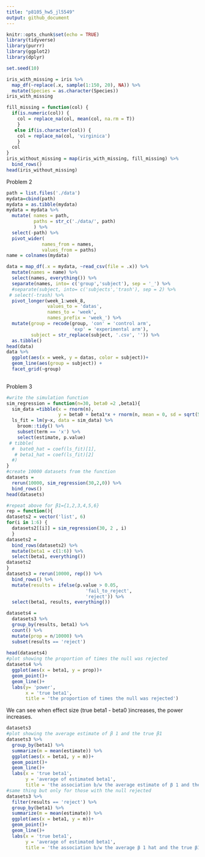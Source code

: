 ```yaml
---
title: "p8105_hw5_jl5549"
output: github_document
---
```


```r
knitr::opts_chunk$set(echo = TRUE)
library(tidyverse)
library(purrr)
library(ggplot2)
library(dplyr)
```

```r
set.seed(10)

iris_with_missing = iris %>% 
  map_df(~replace(.x, sample(1:150, 20), NA)) %>%
  mutate(Species = as.character(Species))
iris_with_missing
```

```r
fill_missing = function(col) {
  if(is.numeric(col)) {
    col = replace_na(col, mean(col, na.rm = T))
    }
   else if(is.character(col)) {
    col = replace_na(col, 'virginica')
    }
  col
}
iris_without_missing = map(iris_with_missing, fill_missing) %>% 
  bind_rows()
head(iris_without_missing)
```

Problem 2
```r

path = list.files('./data')
mydata=cbind(path)
mydata = as.tibble(mydata)
mydata = mydata %>% 
  mutate( names = path,
          paths = str_c('./data/', path)
          ) %>% 
  select(-path) %>% 
  pivot_wider(
             names_from = names,
             values_from = paths)
name = colnames(mydata)
```

```r
data = map_df(.x = mydata, ~read_csv(file = .x)) %>% 
  mutate(names = name) %>% 
  select(names, everything()) %>% 
  separate(names, into= c('group','subject'), sep = '_') %>% 
  #separate(subject, into= c('subjects','trash'), sep = 2) %>%  
 # select(-trash) %>% 
  pivot_longer(week_1:week_8,
               values_to = 'datas',
               names_to = 'week',
               names_prefix = 'week_') %>% 
  mutate(group = recode(group, 'con' = 'control arm',
                        'exp' = 'experimental arm'),
         subject = str_replace(subject, '.csv', '')) %>% 
  as.tibble()
head(data)
data %>% 
  ggplot(aes(x = week, y = datas, color = subject))+
  geom_line(aes(group = subject)) +
  facet_grid(~group)
  
```


Problem 3
```r
#write the simulation function
sim_regression = function(n=30, beta0 =2 ,beta1){
  sim_data =tibble(x = rnorm(n),
                   y = beta0 + beta1*x + rnorm(n, mean = 0, sd = sqrt(50)))
  ls_fit = lm(y~x, data = sim_data) %>% 
    broom::tidy() %>% 
    subset(term == 'x') %>% 
    select(estimate, p.value) 
 # tibble(
  #  bate0_hat = coef(ls_fit)[1],
   # beta1_hat = coef(ls_fit)[2]
  #)
}
#create 10000 datasets from the function
datasets = 
  rerun(10000, sim_regression(30,2,0)) %>% 
  bind_rows() 
head(datasets)

```

```r
#repeat above for β1={1,2,3,4,5,6}
rep = function(){
datasets2 = vector('list', 6)
for(i in 1:6) {
  datasets2[[i]] = sim_regression(30, 2 , i)
  }  
datasets2 =
  bind_rows(datasets2) %>% 
  mutate(beta1 = c(1:6)) %>% 
  select(beta1, everything())
datasets2
}
datasets3 = rerun(10000, rep()) %>% 
  bind_rows() %>% 
  mutate(results = ifelse(p.value > 0.05, 
                             'fail_to_reject',
                             'reject')) %>% 
  select(beta1, results, everything()) 

datasets4 = 
  datasets3 %>% 
  group_by(results, beta1) %>% 
  count() %>% 
  mutate(prop = n/10000) %>% 
  subset(results == 'reject')
  
head(datasets4)
#plot showing the proportion of times the null was rejected
datasets4 %>% 
  ggplot(aes(x = beta1, y = prop))+
  geom_point()+
  geom_line()+
  labs(y= 'power',
       x = 'true beta1',
       title = 'the proportion of times the null was rejected')
```
We can see when effect size (true beta1 - beta0 )increases, the power increases. 
```r
datasets3
#plot showing the average estimate of β 1 and the true β1
datasets3 %>% 
  group_by(beta1) %>% 
  summarize(m = mean(estimate)) %>% 
  ggplot(aes(x = beta1, y = m))+
  geom_point()+
  geom_line()+
  labs(x = 'true beta1',
       y = 'average of estimated beta1',
       title = 'the association b/w the average estimate of β 1 and the true β1')
#same thing but only for those with the null rejected
datasets3 %>% 
  filter(results == 'reject') %>% 
  group_by(beta1) %>% 
  summarize(m = mean(estimate)) %>% 
  ggplot(aes(x = beta1, y = m))+
  geom_point()+
  geom_line()+
  labs(x = 'true beta1',
       y = 'average of estimated beta1',
       title = 'the association b/w the average β 1 hat and the true β1 for those with the null rejected ')
```

